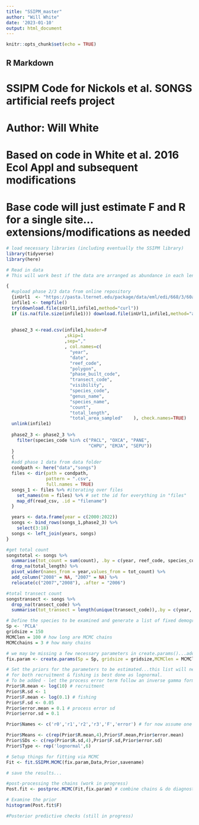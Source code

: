 ```yaml
---
title: "SSIPM_master"
author: "Will White"
date: '2023-01-10'
output: html_document
---
```


```r
knitr::opts_chunk$set(echo = TRUE)
```

## R Markdown

# SSIPM Code for Nickols et al. SONGS artificial reefs project
# Author: Will White
# Based on code in White et al. 2016 Ecol Appl and subsequent modifications

# Base code will just estimate F and R for a single site...extensions/modifications as needed

```r
# load necessary libraries (including eventually the SSIPM library)
library(tidyverse)
library(here)
```

```r
# Read in data
# This will work best if the data are arranged as abundance in each length bin on the rows, with a column for each annual observation. Missing years should be a column of NAs

{
  #upload phase 2/3 data from online repository
  {inUrl1  <- "https://pasta.lternet.edu/package/data/eml/edi/668/3/60afbd5190f50ba5271dacdf74e549f3" 
  infile1 <- tempfile()
  try(download.file(inUrl1,infile1,method="curl"))
  if (is.na(file.size(infile1))) download.file(inUrl1,infile1,method="auto")
  
  
  phase2_3 <-read.csv(infile1,header=F 
                      ,skip=1
                      ,sep=","  
                      , col.names=c(
                        "year",     
                        "date",     
                        "reef_code",     
                        "polygon",     
                        "phase_built_code",     
                        "transect_code",     
                        "visibility",     
                        "species_code",     
                        "genus_name",     
                        "species_name",     
                        "count",     
                        "total_length",     
                        "total_area_sampled"    ), check.names=TRUE)
  unlink(infile1)
  
  phase2_3 <- phase2_3 %>% 
    filter(species_code %in% c("PACL", "OXCA", "PANE",
                               "CHPU", "EMJA", "SEPU")) 
  }
  {
  #add phase 1 data from data folder
  condpath <- here("data","songs") 
  files <- dir(path = condpath,
               pattern = ".csv",
               full.names = TRUE)
  songs_1 <- files %>% #iterating over files
    set_names(nm = files) %>% # set the id for everything in "files"
    map_df(read_csv, .id = "filename")
  }

  years <- data.frame(year = c(2000:2022))
  songs <- bind_rows(songs_1,phase2_3) %>% 
    select(3:18)
  songs <- left_join(years, songs)
}

#get total count
songstotal <- songs %>% 
  summarise(tot_count = sum(count), .by = c(year, reef_code, species_code, total_length )) %>%
  drop_na(total_length) %>% 
  pivot_wider(names_from = year,values_from = tot_count) %>% 
  add_column("2008" = NA, "2007" = NA) %>% 
  relocate(c("2007","2008"), .after = "2006")

#total transect count
songstransect <- songs %>% 
  drop_na(transect_code) %>% 
  summarise(tot_transect = length(unique(transect_code)),.by = c(year, reef_code))

```


```r
# Define the species to be examined and generate a list of fixed demographic parameters and IPM attributes/metadata
Sp <- 'PCLA'
gridsize = 150
MCMClen = 100 # how long are MCMC chains
MCMCchains = 3 # how many chains

# we may be missing a few necessary parameters in create.params()...add in as needed
fix.param <- create.params(Sp = Sp, gridsize = gridsize,MCMClen = MCMClen,MCMCchains = MCMCchains) # fix.param will be handy to pass around arguments to other functions
```

```r
# Set the priors for the parameters to be estimated...this list will need to be adjusted depending on the exact nature of the fitting we are doing
# for both recruitment & fishing is best done as lognormal.
# To be added - let the process error term follow an inverse gamma form instead
Prior$R.mean <- log(10) # recruitment
Prior$R.sd <- 1
Prior$F.mean <- log(0.1) # fishing
Prior$F.sd <- 0.05
Prior$error.mean = 0.1 # process error sd
Prior$error.sd = 0.1

Prior$Names <- c('r0','r1','r2','r3','F','error') # for now assume one burn-in recruitment rate, three years of observations, and one harvest rate, and one process error term

Prior$Means <- c(rep(Prior$R.mean,4),Prior$F.mean,Prior$error.mean)
Prior$SDs <- c(rep(Prior$R.sd,4),Prior$F.sd,Prior$error.sd)
Prior$Type <- rep('lognormal',6)
```

```r
# Setup things for fitting via MCMC
Fit <- fit.SSIPM.MCMC(fix.param,Data,Prior,savename)

# save the results...
```

```r
#post-processing the chains (work in progress)
Post.fit <- postproc.MCMC(Fit,fix.param) # combine chains & do diagnostic checks

```

```r
# Examine the prior
histogram(Post.fit$F)

```

```r
#Posterior predictive checks (still in progress)
```
